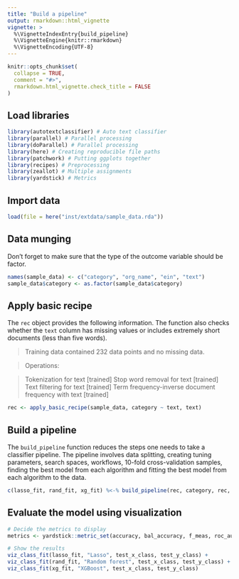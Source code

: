 ```yaml
---
title: "Build a pipeline"
output: rmarkdown::html_vignette
vignette: >
  %\VignetteIndexEntry{build_pipeline}
  %\VignetteEngine{knitr::rmarkdown}
  %\VignetteEncoding{UTF-8}
---
```


```r
knitr::opts_chunk$set(
  collapse = TRUE,
  comment = "#>",
  rmarkdown.html_vignette.check_title = FALSE
)
```

## Load libraries 

```r
library(autotextclassifier) # Auto text classifier 
library(parallel) # Parallel processing 
library(doParallel) # Parallel processing 
library(here) # Creating reproducible file paths 
library(patchwork) # Putting ggplots together
library(recipes) # Preprocessing 
library(zeallot) # Multiple assignments 
library(yardstick) # Metrics  
```

## Import data 

```r
load(file = here("inst/extdata/sample_data.rda"))
```

## Data munging 

Don't forget to make sure that the type of the outcome variable should be factor.

```r
names(sample_data) <- c("category", "org_name", "ein", "text")
sample_data$category <- as.factor(sample_data$category)
```

## Apply basic recipe 

The `rec` object provides the following information. The function also checks whether the `text` column has missing values or includes extremely short documents (less than five words).

> Training data contained 232 data points and no missing data.

> Operations:

> Tokenization for text [trained]
Stop word removal for text [trained]
Text filtering for text [trained]
Term frequency-inverse document frequency with text [trained]

```r
rec <- apply_basic_recipe(sample_data, category ~ text, text)
```

## Build a pipeline 

The `build_pipeline` function reduces the steps one needs to take a classifier pipeline. The pipeline involves data splitting, creating tuning parameters, search spaces, workflows, 10-fold cross-validation samples, finding the best model from each algorithm and fitting the best model from each algorithm to the data. 

```r
c(lasso_fit, rand_fit, xg_fit) %<-% build_pipeline(rec, category, rec, prop_ratio = 0.8, metric_choice = "accuracy")
```

## Evaluate the model using visualization

```r
# Decide the metrics to display 
metrics <- yardstick::metric_set(accuracy, bal_accuracy, f_meas, roc_auc)

# Show the results 
viz_class_fit(lasso_fit, "Lasso", test_x_class, test_y_class) + 
viz_class_fit(rand_fit, "Random forest", test_x_class, test_y_class) +
viz_class_fit(xg_fit, "XGBoost", test_x_class, test_y_class)
```
